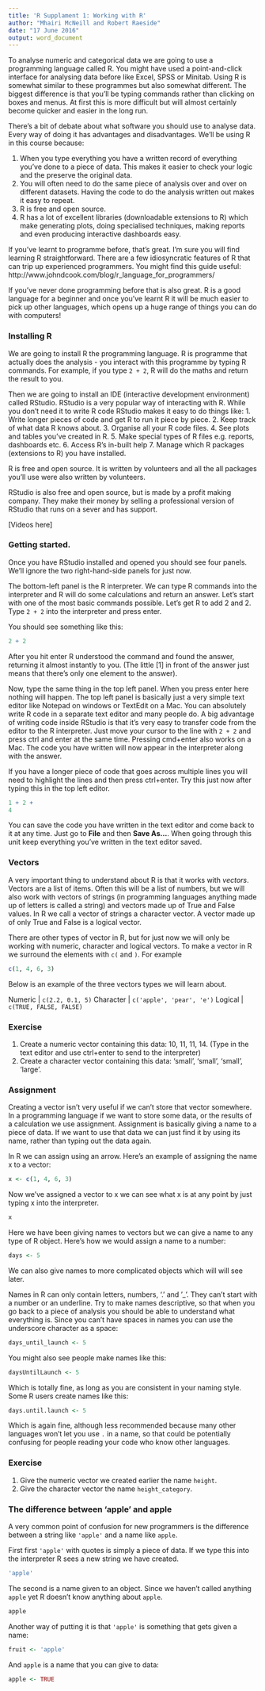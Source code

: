 ```yaml
---
title: 'R Supplament 1: Working with R'
author: "Mhairi McNeill and Robert Raeside"
date: "17 June 2016"
output: word_document
---
```


To analyse numeric and categorical data we are going to use a programming language called R. You might have used a point-and-click interface for analysing data before like Excel, SPSS or Minitab. Using R is somewhat similar to these programmes but also somewhat different. The biggest difference is that you'll be typing commands rather than clicking on boxes and menus. At first this is more difficult but will almost certainly become quicker and easier in the long run. 

There's a bit of debate about what software you should use to analyse data. Every way of doing it has advantages and disadvantages. We'll be using R in this course because:

  1. When you type everything you have a written record of everything you've done to a piece of data. This makes it easier to check your logic and the preserve the original data. 
  2. You will often need to do the same piece of analysis over and over on different datasets. Having the code to do the analysis written out makes it easy to repeat.
  3. R is free and open source. 
  4. R has a lot of excellent libraries (downloadable extensions to R) which make generating plots, doing specialised techniques, making reports and even producing interactive dashboards easy. 

If you've learnt to programme before, that's great. I'm sure you will find learning R straightforward. There are a few idiosyncratic features of R that can trip up experienced programmers. You might find this guide useful: http://www.johndcook.com/blog/r_language_for_programmers/

If you've never done programming before that is also great. R is a good language for a beginner and once you've learnt R it will be much easier to pick up other languages, which opens up a huge range of things you can do with computers! 

### Installing R

We are going to install R the programming language. R is programme that actually does the analysis - you interact with this programme by typing R commands. For example, if you type `2 + 2`, R will do the maths and return the result to you. 

Then we are going to install an IDE (interactive development environment) called RStudio. RStudio is a very popular way of interacting with R. While you don't need it to write R code RStudio makes it easy to do things like:
1. Write longer pieces of code and get R to run it piece by piece.
2. Keep track of what data R knows about.
3. Organise all your R code files.
4. See plots and tables you've created in R.
5. Make special types of R files e.g. reports, dashboards etc.
6. Access R's in-built help
7. Manage which R packages (extensions to R) you have installed. 

R is free and open source. It is written by volunteers and all the all packages you'll use were also written by volunteers.

RStudio is also free and open source, but is made by a profit making company. They make their money by selling a professional version of RStudio that runs on a sever and has support.

[Videos here]

### Getting started.

Once you have RStudio installed and opened you should see four panels. We'll ignore the two right-hand-side panels for just now. 

The bottom-left panel is the R interpreter. We can type R commands into the interpreter and R will do some calculations and return an answer. Let's start with one of the most basic commands possible. Let's get R to add 2 and 2. Type `2 + 2` into the interpreter and press enter. 

You should see something like this:

```r
2 + 2
```

After you hit enter R understood the command and found the answer, returning it almost instantly to you. (The little [1] in front of the answer just means that there's only one element to the answer).

Now, type the same thing in the top left panel. When you press enter here nothing will happen. The top left panel is basically just a very simple text editor like Notepad on windows or TextEdit on a Mac. You can absolutely write R code in a separate text editor and many people do. A big advantage of writing code inside RStudio is that it's very easy to transfer code from the editor to the R interpreter. Just move your cursor to the line with `2 + 2` and press ctrl and enter at the same time. Pressing cmd+enter also works on a Mac. The code you have written will now appear in the interpreter along with the answer.

If you have a longer piece of code that goes across multiple lines you will need to highlight the lines and then press ctrl+enter. Try this just now after typing this in the top left editor.

```r
1 + 2 +
4
```

You can save the code you have written in the text editor and come back to it at any time. Just go to **File** and then **Save As…**. When going through this unit keep everything you’ve written in the text editor saved. 
 
### Vectors

A very important thing to understand about R is that it works with *vectors*. Vectors are a list of items. Often this will be a list of numbers, but we will also work with vectors of strings (in programming languages anything made up of letters is called a string) and vectors made up of True and False values. In R we call a vector of strings a character vector. A vector made up of only True and False is a logical vector. 

There are other types of vector in R, but for just now we will only be working with numeric, character and logical vectors. To make a vector in R we surround the elements with `c(` and `)`. For example

```r
c(1, 4, 6, 3)
```

Below is an example of the three vectors types we will learn about.

Numeric   | `c(2.2, 0.1, 5)`
Character | `c('apple', 'pear', 'e')`
Logical   | `c(TRUE, FALSE, FALSE)`

### Exercise

1. Create a numeric vector containing this data: 10, 11, 11, 14. (Type in the text editor and use ctrl+enter to send to the interpreter)
2. Create a character vector containing this data: 'small', 'small', 'small', 'large'.

### Assignment

Creating a vector isn't very useful if we can't store that vector somewhere. In a programming language if we want to store some data, or the results of a calculation we use assignment. Assignment is basically giving a name to a piece of data. If we want to use that data we can just find it by using its name, rather than typing out the data again. 

In R we can assign using an arrow. Here’s an example of assigning the name x to a vector:

```r
x <- c(1, 4, 6, 3)
```

Now we've assigned a vector to x we can see what x is at any point by just typing x into the interpreter.

```r
x
```

Here we have been giving names to vectors but we can give a name to any type of R object. Here's how we would assign a name to a number:

```r
days <- 5
```

We can also give names to more complicated objects which will will see later.

Names in R can only contain letters, numbers, '.' and '_'. They can't start with a number or an underline. Try to make names descriptive, so that when you go back to a piece of analysis you should be able to understand what everything is. Since you can't have spaces in names you can use the underscore character as a space: 

```r
days_until_launch <- 5
```


You might also see people make names like this:
  
  ```r
daysUntilLaunch <- 5
```

Which is totally fine, as long as you are consistent in your naming style. Some R users create names like this:
  
  ```r
days.until.launch <- 5
```

Which is again fine, although less recommended because many other languages won't let you use `.` in a name, so that could be potentially confusing for people reading your code who know other languages.  

### Exercise

1. Give the numeric vector we created earlier the name `height`.
2. Give the character vector the name `height_category`.

### The difference between 'apple' and apple

A very common point of confusion for new programmers is the difference between a string like `'apple'` and a name like `apple`. 

First first `'apple'` with quotes is simply a piece of data. If we type this into the interpreter R sees a new string we have created.

```r
'apple'
```

The second is a name given to an object. Since we haven’t called anything `apple` yet R doesn't know anything about `apple`.

```r
apple
```

Another way of putting it is that `'apple'` is something that gets given a name:

```r
fruit <- 'apple'
```

And `apple` is a name that you can give to data:

```r
apple <- TRUE
```




